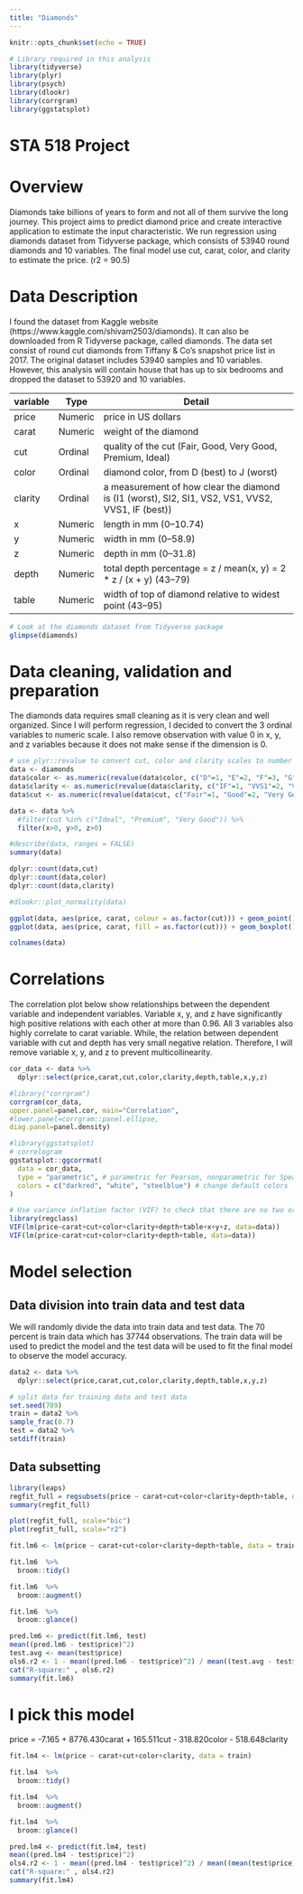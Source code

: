 ```yaml
---
title: "Diamonds"
---
```


```r
knitr::opts_chunk$set(echo = TRUE)
```


```r
# Library required in this analysis
library(tidyverse)
library(plyr)
library(psych)
library(dlookr)
library(corrgram)
library(ggstatsplot)
```

# STA 518 Project
# Overview

Diamonds take billions of years to form and not all of them survive the long journey. This project aims to predict diamond price and create interactive application to estimate the input characteristic. We run regression using diamonds dataset from Tidyverse package, which consists of 53940 round diamonds and 10 variables. The final model use cut, carat, color, and clarity to estimate the price. (r2 = 90.5)

# Data Description

I found the dataset from Kaggle website (https://www.kaggle.com/shivam2503/diamonds). It can also be downloaded from R Tidyverse package, called diamonds. The data set consist of round cut diamonds from Tiffany & Co's snapshot price list in 2017. The original dataset includes 53940 samples and 10 variables. However, this analysis will contain house that has up to six bedrooms and dropped the dataset to 53920 and 10 variables. 

|variable|Type|Detail|
|--------|--------|---------------------------------------------------|
|price   |Numeric |price in US dollars|
|carat   |Numeric |weight of the diamond|
|cut     |Ordinal |quality of the cut (Fair, Good, Very Good, Premium, Ideal)|
|color   |Ordinal |diamond color, from D (best) to J (worst)|
|clarity |Ordinal |a measurement of how clear the diamond is (I1 (worst), SI2, SI1, VS2, VS1, VVS2, VVS1, IF (best))|
|x       |Numeric |length in mm (0–10.74)|
|y       |Numeric |width in mm (0–58.9)|
|z       |Numeric |depth in mm (0–31.8)|
|depth   |Numeric |total depth percentage = z / mean(x, y) = 2 * z / (x + y) (43–79)|
|table   |Numeric |width of top of diamond relative to widest point (43–95)|

```r
# Look at the diamonds dataset from Tidyverse package 
glimpse(diamonds)
```

# Data cleaning, validation and preparation

The diamonds data requires small cleaning as it is very clean and well organized. Since I will perform regression, I decided to convert the 3 ordinal variables to numeric scale. I also remove observation with value 0 in x, y, and z variables because it does not make sense if the dimension is 0. 

```r
# use plyr::revalue to convert cut, color and clarity scales to number
data <- diamonds
data$color <- as.numeric(revalue(data$color, c("D"=1, "E"=2, "F"=3, "G"=4, "H"=5, "I"=6, "J"=7)))
data$clarity <- as.numeric(revalue(data$clarity, c("IF"=1, "VVS1"=2, "VVS2"=3, "VS1"=4, "VS2"=5, "SI1"=6, "SI2"=7, "I1"=8)))
data$cut <- as.numeric(revalue(data$cut, c("Fair"=1, "Good"=2, "Very Good"=3, "Premium"=4, "Ideal"=5)))

data <- data %>%
  #filter(cut %in% c("Ideal", "Premium", "Very Good")) %>% 
  filter(x>0, y>0, z>0) 

#describe(data, ranges = FALSE)
summary(data)
```

```r
dplyr::count(data,cut)
dplyr::count(data,color)
dplyr::count(data,clarity)
```

```r
#dlookr::plot_normality(data)
```

```r
ggplot(data, aes(price, carat, colour = as.factor(cut))) + geom_point() 
ggplot(data, aes(price, carat, fill = as.factor(cut))) + geom_boxplot()
```

```r
colnames(data)
```

# Correlations 

The correlation plot below show relationships between the dependent variable and independent variables. Variable x, y, and z have significantly high positive relations with each other at more than 0.96. All 3 variables also highly correlate to carat variable. While, the relation between dependent variable with cut and depth has very small negative relation. Therefore, I will remove variable x, y, and z to prevent multicollinearity.

```r
cor_data <- data %>% 
  dplyr::select(price,carat,cut,color,clarity,depth,table,x,y,z)

#library("corrgram")
corrgram(cor_data,
upper.panel=panel.cor, main="Correlation",
#lower.panel=corrgram::panel.ellipse,
diag.panel=panel.density)
```

```r
#library(ggstatsplot)
# correlogram
ggstatsplot::ggcorrmat(
  data = cor_data,
  type = "parametric", # parametric for Pearson, nonparametric for Spearman's correlation
  colors = c("darkred", "white", "steelblue") # change default colors
)
```

```r
# Use variance inflation factor (VIF) to check that there are no two or more independent variables that predict each other.
library(regclass)
VIF(lm(price~carat+cut+color+clarity+depth+table+x+y+z, data=data))
VIF(lm(price~carat+cut+color+clarity+depth+table, data=data))
```

# Model selection

## Data division into train data and test data

We will randomly divide the data into train data and test data. The 70 percent is train data which has 37744 observations. The train data will be used to predict the model and the test data will be used to fit the final model to observe the model accuracy. 

```r
data2 <- data %>% 
  dplyr::select(price,carat,cut,color,clarity,depth,table,x,y,z)

# split data for training data and test data
set.seed(789)
train = data2 %>%
sample_frac(0.7)
test = data2 %>%
setdiff(train)
```

## Data subsetting

```r
library(leaps)
regfit_full = regsubsets(price ~ carat+cut+color+clarity+depth+table, data=train)
summary(regfit_full)

plot(regfit_full, scale="bic")
plot(regfit_full, scale="r2")
```

```r
fit.lm6 <- lm(price ~ carat+cut+color+clarity+depth+table, data = train)

fit.lm6  %>% 
  broom::tidy()

fit.lm6  %>% 
  broom::augment()

fit.lm6  %>% 
  broom::glance()

pred.lm6 <- predict(fit.lm6, test)
mean((pred.lm6 - test$price)^2)
test.avg <- mean(test$price)
ols6.r2 <- 1 - mean((pred.lm6 - test$price)^2) / mean((test.avg - test$price)^2)
cat("R-square:" , ols6.r2)
summary(fit.lm6)
```

# I pick this model

price = -7.165 + 8776.430carat + 165.511cut - 318.820color - 518.648clarity

```r
fit.lm4 <- lm(price ~ carat+cut+color+clarity, data = train)

fit.lm4  %>% 
  broom::tidy()

fit.lm4  %>% 
  broom::augment()

fit.lm4  %>% 
  broom::glance()

pred.lm4 <- predict(fit.lm4, test)
mean((pred.lm4 - test$price)^2)
ols4.r2 <- 1 - mean((pred.lm4 - test$price)^2) / mean((mean(test$price) - test$price)^2)
cat("R-square:" , ols4.r2)
summary(fit.lm4)
```




